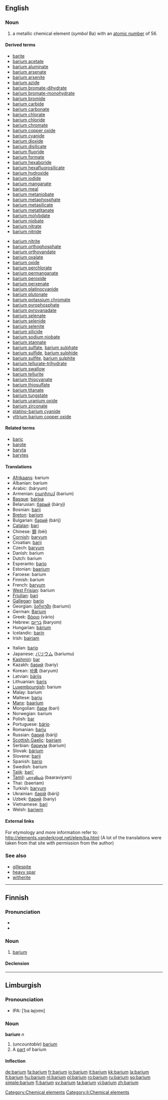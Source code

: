 {{also|Barium}}
==English==
{{elements|Ba|caesium|Cs|lanthanum|La}}

===Noun===
{{en-noun|-}}
{{wikipedia}}

# a metallic chemical element (''symbol'' Ba) with an [[atomic number]] of 56.

====Derived terms====
{{top2}}
* [[barite]]
* [[barium acetate]]
* [[barium aluminate]]
* [[barium arsenate]]
* [[barium arsenite]]
* [[barium azide]]
* [[barium bromate-dihydrate]]
* [[barium bromate-monohydrate]]
* [[barium bromide]]
* [[barium carbide]]
* [[barium carbonate]]
* [[barium chlorate]]
* [[barium chloride]]
* [[barium chromate]]
* [[barium copper oxide]]
* [[barium cyanide]]
* [[barium dioxide]]
* [[barium disilicate]]
* [[barium fluoride]]
* [[barium formate]]
* [[barium hexaboride]]
* [[barium hexafluorosilicate]]
* [[barium hydroxide]]
* [[barium iodide]]
* [[barium manganate]]
* [[barium meal]]
* [[barium metaniobate]]
* [[barium metaphosphate]]
* [[barium metasilicate]]
* [[barium metatitanate]]
* [[barium molybdate]]
* [[barium niobate]]
* [[barium nitrate]]
* [[barium nitride]]
{{mid2}}
* [[barium nitrite]]
* [[barium orthophosphate]]
* [[barium orthovandate]]
* [[barium oxalate]]
* [[barium oxide]]
* [[barium perchlorate]]
* [[barium permanganate]]
* [[barium peroxide]]
* [[barium perxenate]]
* [[barium platinocyanide]]
* [[barium plutonate]]
* [[barium potassium chromate]]
* [[barium pyrophosphate]]
* [[barium pyrovanadate]]
* [[barium selenate]]
* [[barium selenide]]
* [[barium selenite]]
* [[barium silicide]]
* [[barium sodium niobate]]
* [[barium stannate]]
* [[barium sulfate]], [[barium sulphate]]
* [[barium sulfide]], [[barium sulphide]]
* [[barium sulfite]], [[barium sulphite]]
* [[barium tellurate-trihydrate]]
* [[barium swallow]]
* [[barium tellurite]]
* [[barium thiocyanate]]
* [[barium thiosulfate]]
* [[barium titanate]]
* [[barium tungstate]]
* [[barium uranium oxide]]
* [[barium zirconate]]
* [[platino-barium cyanide]]
* [[yttrium barium copper oxide]]
{{bottom}}

====Related terms====
* [[baric]]
* [[barote]]
* [[baryta]]
* [[barytes]]

====Translations====
{{top}}
* [[Afrikaans]]: barium
* Albanian: barium
* Arabic: {{Arab|[[باريوم]]}} (báryum) {{m}}
* Armenian: [[բարիում]] (barium)
* [[Basque]]: [[barioa]]
* Belarusian: [[барый]] (báryj) {{m}}
* Bosnian: [[barij]]
* [[Breton]]: [[bariom]]
* Bulgarian: [[барий]] (bárij) {{m}}
* [[Catalan]]: [[bari]]
* Chinese: [[鋇]] (bèi)
* [[Cornish]]: [[baryum]]
* Croatian: [[barij]]
* Czech: [[baryum]] {{n}}
* Danish: barium
* Dutch: barium {{n}}
* Esperanto: [[bario]]
* Estonian: [[baarium]]
* Faroese: barium
* Finnish: barium
* French: [[baryum]] {{m}}
* [[West Frisian]]: barium
* [[Friulian]]: [[bari]]
* [[Gallegan]]: [[bario]]
* Georgian: [[ბარიუმი]] (bariumi)
* German: [[Barium]] {{n}}
* Greek: [[βάριο]] (vário) {{n}}
* Hebrew: [[בריום]] (baryom)
* Hungarian: [[bárium]]
* Icelandic: [[barín]]
* Irish: [[bairiam]]
{{mid}}
* Italian: [[bario]] {{m}}
* Japanese: [[バリウム]] (bariumu)
* [[Kashmiri]]: [[bar]]
* Kazakh: [[барий]] (bariy)
* Korean: [[바륨]] (baryum)
* Latvian: [[bārijs]]
* Lithuanian: [[baris]]
* [[Luxembourgish]]: barium
* Malay: barium
* Maltese: [[barju]]
* [[Manx]]: [[baarium]]
* Mongolian: [[бари]] (bari)
* Norwegian: barium
* Polish: [[bar]] {{m}}
* Portuguese: [[bário]]
* Romanian: [[bariu]] {{n}}
* Russian: [[барий]] (bárij) {{m}}
* [[Scottish Gaelic]]: [[bairiam]]
* Serbian: [[бариум]] (barium) {{m}}
* Slovak: [[bárium]]
* Slovene: [[barij]]
* Spanish: [[bario]] {{m}}
* Swedish: barium
* [[Tajik]]: [[bari']]
* [[Tamil]]: [[பாரவியம்]] (baaraviyam)
* Thai: {{Thai|[[แบเรียม]]}} (baeriam)
* Turkish: [[baryum]]
* Ukrainian: [[барiй]] (bárij) {{m}}
* Uzbek: [[барий]] (bariy)
* Vietnamese: [[bari]]
* Welsh: [[bariwm]]
{{bottom}}

====External links====
For etymology and more information refer to:
http://elements.vanderkrogt.net/elem/ba.html
(A lot of the translations were taken from that site with permission from the author)

===See also===
* [[gillespite]]
* [[heavy spar]]
* [[witherite]]

[[Category:Chemical elements]]

----

==Finnish==
{{Finnish index|b}}

===Pronunciation===
* {{IPA|[ˈbɑrium]|lang=fi}}
* {{hyphenation|ba|ri|um}}

===Noun===
{{wikipedia|lang=fi}}
{{infl|fi|noun}}

# {{chemical element|lang=fi}} [[#English|barium]]

====Declension====
{{fi-decl-tuoli|barium|np=1}}

----

== Limburgish ==
=== Pronounciation ===
* IPA: [ˈbaː˨ʁjɔ˧m]

=== Noun ===
'''barium''' ''n''
# (''uncountable'') [[barium#English|barium]] 
# A [[part]] of barium

==== Inflection ====
{{li-noun-um|bari}}

[[Category:li:Chemical elements]]


[[de:barium]]
[[fa:barium]]
[[fr:barium]]
[[io:barium]]
[[it:barium]]
[[kk:barium]]
[[la:barium]]
[[lt:barium]]
[[hu:barium]]
[[nl:barium]]
[[pl:barium]]
[[ro:barium]]
[[ru:barium]]
[[sq:barium]]
[[simple:barium]]
[[fi:barium]]
[[sv:barium]]
[[ta:barium]]
[[vi:barium]]
[[zh:barium]]